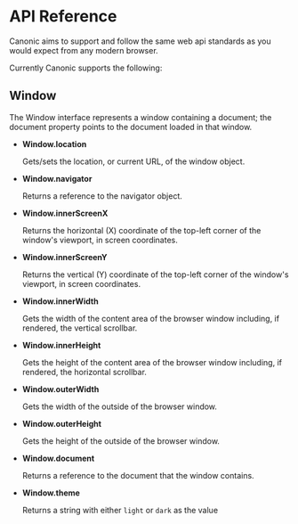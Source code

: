# API Reference

Canonic aims to support and follow the same web api standards as you would expect from any modern browser.

Currently Canonic supports the following:

## Window

The Window interface represents a window containing a document; the document property points to the document loaded in that window.

- **Window.location**
  
  Gets/sets the location, or current URL, of the window object.

- **Window.navigator**

  Returns a reference to the navigator object.

- **Window.innerScreenX**

  Returns the horizontal (X) coordinate of the top-left corner of the window's viewport, in screen coordinates. 

- **Window.innerScreenY**

  Returns the vertical  (Y) coordinate of the top-left corner of the window's viewport, in screen coordinates. 

- **Window.innerWidth**

  Gets the width of the content area of the browser window including, if rendered, the vertical scrollbar.

- **Window.innerHeight**

  Gets the height of the content area of the browser window including, if rendered, the horizontal scrollbar.

- **Window.outerWidth**

  Gets the width of the outside of the browser window.

- **Window.outerHeight**

  Gets the height of the outside of the browser window.

- **Window.document**

  Returns a reference to the document that the window contains.

- **Window.theme**

  Returns a string with either `light` or `dark` as the value

